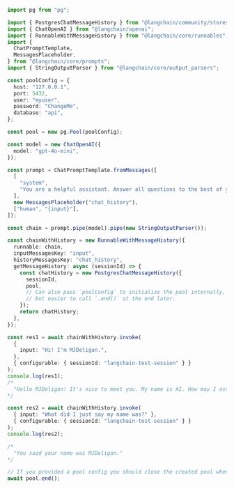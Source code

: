 ```typescript
import pg from "pg";

import { PostgresChatMessageHistory } from "@langchain/community/stores/message/postgres";
import { ChatOpenAI } from "@langchain/openai";
import { RunnableWithMessageHistory } from "@langchain/core/runnables";
import {
  ChatPromptTemplate,
  MessagesPlaceholder,
} from "@langchain/core/prompts";
import { StringOutputParser } from "@langchain/core/output_parsers";

const poolConfig = {
  host: "127.0.0.1",
  port: 5432,
  user: "myuser",
  password: "ChangeMe",
  database: "api",
};

const pool = new pg.Pool(poolConfig);

const model = new ChatOpenAI({
  model: "gpt-4o-mini",
});

const prompt = ChatPromptTemplate.fromMessages([
  [
    "system",
    "You are a helpful assistant. Answer all questions to the best of your ability.",
  ],
  new MessagesPlaceholder("chat_history"),
  ["human", "{input}"],
]);

const chain = prompt.pipe(model).pipe(new StringOutputParser());

const chainWithHistory = new RunnableWithMessageHistory({
  runnable: chain,
  inputMessagesKey: "input",
  historyMessagesKey: "chat_history",
  getMessageHistory: async (sessionId) => {
    const chatHistory = new PostgresChatMessageHistory({
      sessionId,
      pool,
      // Can also pass `poolConfig` to initialize the pool internally,
      // but easier to call `.end()` at the end later.
    });
    return chatHistory;
  },
});

const res1 = await chainWithHistory.invoke(
  {
    input: "Hi! I'm MJDeligan.",
  },
  { configurable: { sessionId: "langchain-test-session" } }
);
console.log(res1);
/*
  "Hello MJDeligan! It's nice to meet you. My name is AI. How may I assist you today?"
*/

const res2 = await chainWithHistory.invoke(
  { input: "What did I just say my name was?" },
  { configurable: { sessionId: "langchain-test-session" } }
);
console.log(res2);

/*
  "You said your name was MJDeligan."
*/

// If you provided a pool config you should close the created pool when you are done
await pool.end();
```
